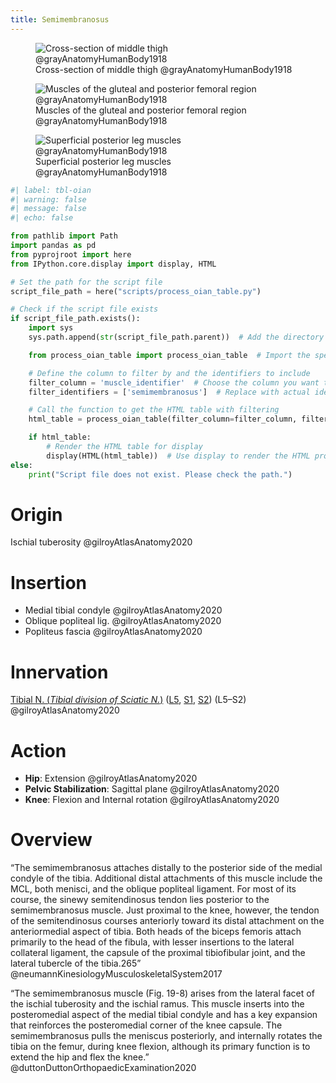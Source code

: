 ```yaml
---
title: Semimembranosus
---
```



![Cross-section of middle thigh @grayAnatomyHumanBody1918](/The Archive/Images/Gray anatomy 1918 images/Myology/image432 Cross-section through the middle of the thigh.gif)

![Muscles of the gluteal and posterior femoral region @grayAnatomyHumanBody1918](/The Archive/Images/Gray anatomy 1918 images/Myology/image434 Muscles of the gluteal and posterior femoral regions.gif){#fig-gray1918-image434}

![Superficial posterior leg muscles @grayAnatomyHumanBody1918](/The Archive/Images/Gray anatomy 1918 images/Myology/image438 Muscles of the back of the leg. Superficial layer.gif){#fig-gray1918-image438}

```python
#| label: tbl-oian
#| warning: false
#| message: false
#| echo: false

from pathlib import Path
import pandas as pd
from pyprojroot import here
from IPython.core.display import display, HTML

# Set the path for the script file
script_file_path = here("scripts/process_oian_table.py")

# Check if the script file exists
if script_file_path.exists():
    import sys
    sys.path.append(str(script_file_path.parent))  # Add the directory of the script to the system path

    from process_oian_table import process_oian_table  # Import the specific function

    # Define the column to filter by and the identifiers to include
    filter_column = 'muscle_identifier'  # Choose the column you want to filter by
    filter_identifiers = ['semimembranosus']  # Replace with actual identifiers you want to include

    # Call the function to get the HTML table with filtering
    html_table = process_oian_table(filter_column=filter_column, filter_identifiers=filter_identifiers)

    if html_table:
        # Render the HTML table for display
        display(HTML(html_table))  # Use display to render the HTML properly
else:
    print("Script file does not exist. Please check the path.")

```

# Origin {#origin}
Ischial tuberosity @gilroyAtlasAnatomy2020

# Insertion {#insertion}
- Medial tibial condyle @gilroyAtlasAnatomy2020 
- Oblique popliteal lig. @gilroyAtlasAnatomy2020 
- Popliteus fascia @gilroyAtlasAnatomy2020 



# Innervation {#innervation}
[Tibial N. (*Tibial division of Sciatic N.*)]({{< var ref-tibial-nerve.path >}}) ([L5]({{< var ref-nerve-root.l5 >}}), [S1]({{< var ref-nerve-root.s1 >}}), [S2]({{< var ref-nerve-root.s2 >}})) (L5–S2) @gilroyAtlasAnatomy2020 


# Action {#action}

- **Hip**: Extension @gilroyAtlasAnatomy2020
- **Pelvic Stabilization**: Sagittal plane @gilroyAtlasAnatomy2020
- **Knee**: Flexion and Internal rotation @gilroyAtlasAnatomy2020 





# Overview

"The semimembranosus attaches distally to the posterior side of the medial condyle of the tibia. Additional distal attachments of this muscle include the MCL, both menisci, and the oblique popliteal ligament. For most of its course, the sinewy semitendinosus tendon lies posterior to the semimembranosus muscle. Just proximal to the knee, however, the tendon of the semitendinosus courses anteriorly toward its distal attachment on the anteriormedial aspect of tibia. Both heads of the biceps femoris attach primarily to the head of the fibula, with lesser insertions to the lateral collateral ligament, the capsule of the proximal tibiofibular joint, and the lateral tubercle of the tibia.265" @neumannKinesiologyMusculoskeletalSystem2017 


"The semimembranosus muscle (Fig. 19-8) arises from the lateral facet of the ischial tuberosity and the ischial ramus. This muscle inserts into the posteromedial aspect of the medial tibial condyle and has a key expansion that reinforces the posteromedial corner of the knee capsule. The semimembranosus pulls the meniscus posteriorly, and internally rotates the tibia on the femur, during knee flexion, although its primary function is to extend the hip and flex the knee." @duttonDuttonOrthopaedicExamination2020